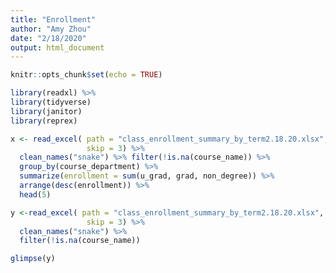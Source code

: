 ```yaml
---
title: "Enrollment"
author: "Amy Zhou"
date: "2/18/2020"
output: html_document
---
```


```r
knitr::opts_chunk$set(echo = TRUE)

library(readxl) %>% 
library(tidyverse)
library(janitor)
library(reprex)
```
```r
x <- read_excel( path = "class_enrollment_summary_by_term2.18.20.xlsx", 
                 skip = 3) %>% 
  clean_names("snake") %>% filter(!is.na(course_name)) %>% 
  group_by(course_department) %>% 
  summarize(enrollment = sum(u_grad, grad, non_degree)) %>% 
  arrange(desc(enrollment)) %>% 
  head(5)  

```
```r
y <-read_excel( path = "class_enrollment_summary_by_term2.18.20.xlsx", 
                 skip = 3) %>% 
  clean_names("snake") %>% 
  filter(!is.na(course_name)) 

glimpse(y)
```

